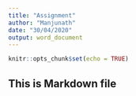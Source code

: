 ```yaml
---
title: "Assignment"
author: "Manjunath"
date: "30/04/2020"
output: word_document
---
```


```r
knitr::opts_chunk$set(echo = TRUE)
```

## This is Markdown file

